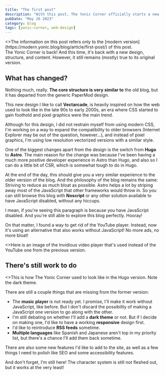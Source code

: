 ---
title: "The first post"
description: "With this post, The Yonic Corner officially starts a new stage!"
pubDate: "May 26 2023"
category: blog
tags: [yonic-corner, web-design]
---

<AlertBox title="This post was ported from the modern version.">
<>The information on this post refers only to the [modern version](https://modern.yonic.blog/blog/article/first-post/) of this post.</>
</AlertBox>

<div class="feed-preview">
The Yonic Corner is back! And this time, it's back with a new
design, structure, and content. However, it still remains (mostly)
true to its original version.
</div>

## What has changed?

Nothing much, really. **The core structure is very similar to**
the old blog, but it has departed from the generic PaperMod design.

This new design I like to call **Vectarcade**, is heavily inspired
on how the web used to look like in the late 90s to early 2000s,
an era where CSS started to gain foothold and pixel graphics were
the main trend.

Although for this design, I did not restrain myself from using modern CSS, 
I'm working on a way to expand the compatibility to older browsers
(Internet Explorer may be out of the question, however...), and instead of
pixel graphics, I'm using low resolution vectorized versions with a similar style.

One of the biggest changes apart from the design is the switch from **Hugo** to **Astro**.
The main reason for the change was because I've been having a much more positive
developer experience in Astro than Hugo, and also so I can do a little bit of CSR,
which is somewhat tough to do in Hugo.

At the end of the day, this should give you a very similar experience to the older version
of the blog. And the philosophy of the blog remains the same:
Striving to reduce as much bloat as possible. Astro helps a lot by
striping away most of the JavaScript that other frameworks would throw in.
So you can still browse this blog with **Noscript** or any other
solution available to have JavaScript disabled, without any hiccups.

<noscript>
I mean, if you're seeing this paragraph is because you have JavaScript disabled.
And you're still able to explore this blog perfectly. Hooray!
</noscript>

On that matter, I found a way to get rid of the YouTube player. Instead, now it's
using an alternative that also works without JavaScript! No more ads, no more bloat!

<Picture src={VideoImage} alt="Image of video player">
    <>Here is an image of the Invidious video player that's used instead of the YouTube one
    from the previous version.</>
</Picture>

## There's still work to do

<Picture src={HugoVersion} alt="The Yonic Corner: Hugo version">
    <>This is how The Yonic Corner used to look like in the Hugo version. Note the dark theme. </>
</Picture>

There are still a couple things that are missing from the former version:

- The **music player** is not ready yet. I promise, I'll make it work without JavaScript, like before.
But I don't discard the possibility of making a JavaScript one version to go along with the other.
- I'm still debating on whether I'll add a **dark theme** or not.
But if I decide on making one, I'd like to have a working **responsive** design first.
- I'd like to reintroduce **RSS feeds** sometime.
- **Multiple languages** like Spanish and Japanese aren't top in my priority list, but
there's a chance I'll add them back sometime.

There are also some new features I'd like to add to the site, 
as well as a few things I need to polish like SEO and some accessibility features.

<TextBubble position="bottom" alignment="far" theme="yonic">
    And don't forget, I'm still here! The character system is still not
    fleshed out, but it works at the very least!
</TextBubble>
    <Chara name="yonic" set="summer" sprite="normal" thoughts="I've came back into existence!" />